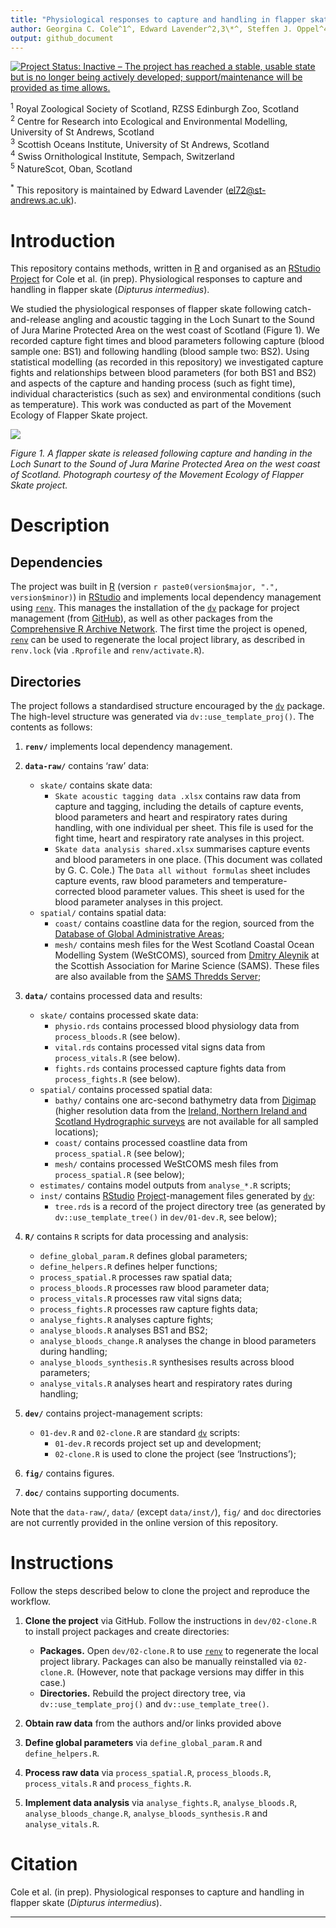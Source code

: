 ```yaml
---
title: "Physiological responses to capture and handling in flapper skate (_Dipturus intermedius_)"
author: Georgina C. Cole^1^, Edward Lavender^2,3\*^, Steffen J. Oppel^4^, Adam Naylor^1^, Simon J. Girling^1^, Jane Dodd^5^, James Thorburn^3^
output: github_document
---
```


[![Project Status: Inactive – The project has reached a stable, usable state but is no longer being actively developed; support/maintenance will be provided as time allows.](https://www.repostatus.org/badges/latest/inactive.svg)](https://www.repostatus.org/#inactive)

^1^ Royal Zoological Society of Scotland, RZSS Edinburgh Zoo, Scotland  
^2^ Centre for Research into Ecological and Environmental Modelling, University of St Andrews, Scotland  
^3^ Scottish Oceans Institute, University of St Andrews, Scotland  
^4^ Swiss Ornithological Institute, Sempach, Switzerland  
^5^ NatureScot, Oban, Scotland

^\*^ This repository is maintained by Edward Lavender (<el72@st-andrews.ac.uk>).

# Introduction

This repository contains methods, written in [R](https://www.r-project.org/) and organised as an [RStudio](https://www.rstudio.com/) [Project](https://r4ds.had.co.nz/workflow-projects.html) for Cole et al. (in prep). Physiological responses to capture and handling in flapper skate (*Dipturus intermedius*).

We studied the physiological responses of flapper skate following catch-and-release angling and acoustic tagging in the Loch Sunart to the Sound of Jura Marine Protected Area on the west coast of Scotland (Figure 1). We recorded capture fight times and blood parameters following capture (blood sample one: BS1) and following handling (blood sample two: BS2). Using statistical modelling (as recorded in this repository) we investigated capture fights and relationships between blood parameters (for both BS1 and BS2) and aspects of the capture and handing process (such as fight time), individual characteristics (such as sex) and environmental conditions (such as temperature). This work was conducted as part of the Movement Ecology of Flapper Skate project. 

<img src="README.jpg"/>

_Figure 1. A flapper skate is released following capture and handing in the Loch Sunart to the Sound of Jura Marine Protected Area on the west coast of Scotland. Photograph courtesy of the Movement Ecology of Flapper Skate project._

# Description

## Dependencies

The project was built in [R](https://www.r-project.org/) (version `r paste0(version$major, ".", version$minor)`) in [RStudio](https://www.rstudio.com/) and implements local dependency management using [`renv`](https://rstudio.github.io/renv/articles/renv.html). This manages the installation of the [`dv`](https://github.com/edwardlavender/dv) package for project management (from [GitHub](https://github.com/)), as well as other packages from the [Comprehensive R Archive Network](https://cran.r-project.org/). The first time the project is opened, [`renv`](https://rstudio.github.io/renv/articles/renv.html) can be used to regenerate the local project library, as described in `renv.lock` (via `.Rprofile` and `renv/activate.R`).

## Directories

The project follows a standardised structure encouraged by the [`dv`](https://github.com/edwardlavender/dv) package. The high-level structure was generated via `dv::use_template_proj()`. The contents as follows:

1.  **`renv/`** implements local dependency management.

2.  **`data-raw/`** contains 'raw' data:

      - `skate/` contains skate data: 
          - `Skate acoustic tagging data .xlsx` contains raw data from capture and tagging, including the details of capture events, blood parameters and heart and respiratory rates during handling, with one individual per sheet. This file is used for the fight time, heart and respiratory rate analyses in this project. 
          - `Skate data analysis shared.xlsx` summarises capture events and blood parameters in one place. (This document was collated by G. C. Cole.) The `Data all without formulas` sheet includes capture events, raw blood parameters and temperature-corrected blood parameter values. This sheet is used for the blood parameter analyses in this project. 
      - `spatial/` contains spatial data:
          - `coast/` contains coastline data for the region, sourced from the [Database of Global Administrative Areas](https://biogeo.ucdavis.edu/data/gadm3.6/Rsp/gadm36_GBR_0_sp.rds); 
          - `mesh/` contains mesh files for the West Scotland Coastal Ocean Modelling System (WeStCOMS), sourced from [Dmitry Aleynik](https://www.sams.ac.uk/people/researchers/aleynik-dr-dmitry/) at the Scottish Association for Marine Science (SAMS). These files are also available from the [SAMS Thredds Server](https://www.sams.ac.uk/facilities/thredds/); <br/>
      
2.  **`data/`** contains processed data and results:

      - `skate/` contains processed skate data:
          - `physio.rds` contains processed blood physiology data from `process_bloods.R` (see below). 
          - `vital.rds` contains processed vital signs data from `process_vitals.R` (see below). 
          - `fights.rds` contains processed capture fights data from `process_fights.R` (see below). 
      - `spatial/` contains processed spatial data:
          - `bathy/` contains one arc-second bathymetry data from [Digimap](https://digimap.edina.ac.uk) (higher resolution data from the [Ireland, Northern Ireland and Scotland Hydrographic surveys](https://doi.org/10.1017/S1755691015000146) are not available for all sampled locations);
          - `coast/` contains processed coastline data from `process_spatial.R` (see below);
          - `mesh/` contains processed WeStCOMS mesh files from `process_spatial.R` (see below); 
      - `estimates/` contains model outputs from `analyse_*.R` scripts; 
      -   `inst/` contains [RStudio](https://www.rstudio.com/) [Project](https://r4ds.had.co.nz/workflow-projects.html)-management files generated by [`dv`](https://github.com/edwardlavender/dv):
          -   `tree.rds` is a record of the project directory tree (as generated by `dv::use_template_tree()` in `dev/01-dev.R`, see below); <br/>

4.  **`R/`** contains `R` scripts for data processing and analysis:

      - `define_global_param.R` defines global parameters;
      - `define_helpers.R` defines helper functions;
      - `process_spatial.R` processes raw spatial data;
      - `process_bloods.R` processes raw blood parameter data;
      - `process_vitals.R` processes raw vital signs data;
      - `process_fights.R` processes raw capture fights data;
      - `analyse_fights.R` analyses capture fights;
      - `analyse_bloods.R` analyses BS1 and BS2;
      - `analyse_bloods_change.R` analyses the change in blood parameters during handling;
      - `analyse_bloods_synthesis.R` synthesises results across blood parameters;
      - `analyse_vitals.R` analyses heart and respiratory rates during handling; <br/>
      
5.  **`dev/`** contains project-management scripts:

    -   `01-dev.R` and `02-clone.R` are standard [`dv`](https://github.com/edwardlavender/dv) scripts:
        -   `01-dev.R` records project set up and development;
        -   `02-clone.R` is used to clone the project (see 'Instructions'); <br/>

6.  **`fig/`** contains figures.

7.  **`doc/`** contains supporting documents.

Note that the `data-raw/`, `data/` (except `data/inst/`), `fig/` and `doc` directories are not currently provided in the online version of this repository.

# Instructions

Follow the steps described below to clone the project and reproduce the workflow.

1.  **Clone the project** via GitHub. Follow the instructions in `dev/02-clone.R` to install project packages and create directories:

    -   **Packages.** Open `dev/02-clone.R` to use [`renv`](https://rstudio.github.io/renv/articles/renv.html) to regenerate the local project library. Packages can also be manually reinstalled via `02-clone.R`. (However, note that package versions may differ in this case.)
    -   **Directories.** Rebuild the project directory tree, via `dv::use_template_proj()` and `dv::use_template_tree()`.

2.  **Obtain raw data** from the authors and/or links provided above

3.  **Define global parameters** via `define_global_param.R` and `define_helpers.R`.

4.  **Process raw data** via  `process_spatial.R`, `process_bloods.R`, `process_vitals.R` and `process_fights.R`. 
 
5.  **Implement data analysis** via `analyse_fights.R`, `analyse_bloods.R`, `analyse_bloods_change.R`, `analyse_bloods_synthesis.R` and `analyse_vitals.R`. 

# Citation

Cole et al. (in prep). Physiological responses to capture and handling in flapper skate (*Dipturus intermedius*).

---